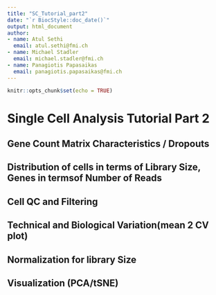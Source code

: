 ```yaml
---
title: "SC_Tutorial_part2"
date: "`r BiocStyle::doc_date()`"
output: html_document
author:
- name: Atul Sethi
  email: atul.sethi@fmi.ch
- name: Michael Stadler
  email: michael.stadler@fmi.ch
- name: Panagiotis Papasaikas
  email: panagiotis.papasaikas@fmi.ch  
---
```


```r
knitr::opts_chunk$set(echo = TRUE)
```

# Single Cell Analysis Tutorial Part 2

## Gene Count Matrix Characteristics / Dropouts

## Distribution of cells in terms of Library Size, Genes in termsof Number of Reads

## Cell QC and Filtering

## Technical and Biological Variation(mean 2 CV plot)

## Normalization for library Size

## Visualization (PCA/tSNE)


